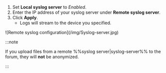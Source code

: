 1. Set **Local syslog server** to *Enabled*.
2. Enter the IP address of your syslog server under **Remote syslog server**.
3. Click **Apply**.
   - Logs will stream to the device you specified.

<div style={{ margin: 'auto', maxWidth: '600px', display: 'flex', flexDirection: 'column', alignItems: 'center' }}>
  ![Remote syslog configuration](/img/Syslog-server.jpg)
</div>

:::note

If you upload files from a remote %%syslog server|syslog-server%% to the forum, they will **not** be anonymized.

:::
